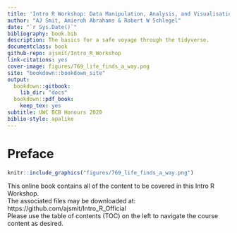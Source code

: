 ```yaml
--- 
title: 'Intro R Workshop: Data Manipulation, Analysis, and Visualisation'
author: "AJ Smit, Amieroh Abrahams & Robert W Schlegel"
date: "`r Sys.Date()`"
bibliography: book.bib
description: The basics for a safe voyage through the tidyverse.
documentclass: book
github-repo: ajsmit/Intro_R_Workshop
link-citations: yes
cover-image: figures/769_life_finds_a_way.png
site: "bookdown::bookdown_site"
output:
  bookdown::gitbook:
    lib_dir: "docs"
  bookdown::pdf_book:
    keep_tex: yes
subtitle: UWC BCB Honours 2020
biblio-style: apalike
---
```


# Preface {-}

```r
knitr::include_graphics("figures/769_life_finds_a_way.png")
```

This online book contains all of the content to be covered in this Intro R Workshop.  
The associated files may be downloaded at: https://github.com/ajsmit/Intro_R_Official  
Please use the table of contents (TOC) on the left to navigate the course content as desired.

